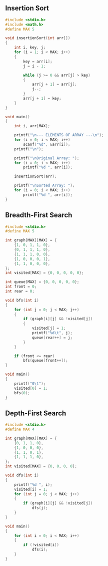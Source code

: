 ## Insertion Sort

```c
#include <stdio.h>
#include <math.h>
#define MAX 5

void insertionSort(int arr[])
{
    int i, key, j;
    for (i = 1; i < MAX; i++)
    {
        key = arr[i];
        j = i - 1;

        while (j >= 0 && arr[j] > key)
        {
            arr[j + 1] = arr[j];
            j--;
        }
        arr[j + 1] = key;
    }
}

void main()
{
    int i, arr[MAX];

    printf("\n--- ELEMENTS OF ARRAY ---\n");
    for (i = 0; i < MAX; i++)
        scanf("%d", &arr[i]);
    printf("\n");

    printf("\nOriginal Array: ");
    for (i = 0; i < MAX; i++)
        printf("%d ", arr[i]);

    insertionSort(arr);

    printf("\nSorted Array: ");
    for (i = 0; i < MAX; i++)
        printf("%d ", arr[i]);
}
```

## Breadth-First Search

```c
#include <stdio.h>
#define MAX 5

int graph[MAX][MAX] = {
	{1, 0, 1, 1, 0},
	{0, 1, 1, 1, 0},
	{1, 1, 1, 0, 0},
	{1, 0, 0, 0, 1},
	{1, 1, 0, 0, 0},
};
int visited[MAX] = {0, 0, 0, 0, 0};

int queue[MAX] = {0, 0, 0, 0, 0};
int front = 0;
int rear = 0;

void bfs(int i)
{
	for (int j = 0; j < MAX; j++)
	{
		if (graph[i][j] && !visited[j])
		{
			visited[j] = 1;
			printf("%d\t", j);
			queue[rear++] = j;
		}
	}

	if (front <= rear)
		bfs(queue[front++]);
}

void main()
{
	printf("0\t");
	visited[0] = 1;
	bfs(0);
}
```

## Depth-First Search

```c
#include <stdio.h>
#define MAX 4

int graph[MAX][MAX] = {
	{0, 1, 1, 0},
	{1, 0, 0, 0},
	{1, 1, 0, 1},
	{1, 1, 1, 0},
};
int visited[MAX] = {0, 0, 0, 0};

void dfs(int i)
{
	printf("%d ", i);
	visited[i] = 1;
	for (int j = 0; j < MAX; j++)
	{
		if (graph[i][j] && !visited[j])
			dfs(j);
	}
}

void main()
{
	for (int i = 0; i < MAX; i++)
	{
		if (!visited[i])
			dfs(i);
	}
}
```
